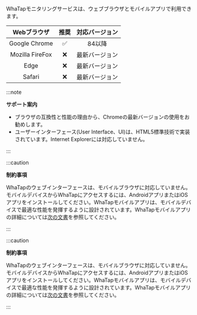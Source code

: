 WhaTapモニタリングサービスは、ウェブブラウザとモバイルアプリで利用できます。

<div class='c3-3'>

|     Webブラウザ     |                推奨               | 対応バージョン |
| :-------------: | :-----------------------------: | :-----: |
|  Google Chrome  | <span class='emoji-ok'>✅</span> |   84以降  |
| Mozilla FireFox | <span class='emoji-no'>❌</span> | 最新バージョン |
|       Edge      | <span class='emoji-no'>❌</span> | 最新バージョン |
|      Safari     | <span class='emoji-no'>❌</span> | 最新バージョン |

</div>

:::note

**サポート案内**

- ブラウザの互換性と性能の理由から、Chromeの最新バージョンの使用をお勧めします。
- ユーザーインターフェース(User Interface、UI)は、HTML5標準技術で実装されています。Internet Explorerには対応していません。

:::

<Xclude product="support-env">

:::caution

**制約事項**

WhaTapのウェブインターフェースは、モバイルブラウザに対応していません。モバイルデバイスからWhaTapにアクセスするには、AndroidアプリまたはiOSアプリをインストールしてください。WhaTapモバイルアプリは、モバイルデバイスで最適な性能を発揮するように設計されています。WhaTapモバイルアプリの詳細については[次の文書](../mobile-app)を参照してください。

:::

</Xclude>

<InDoc product="support-env">

:::caution

**制約事項**

WhaTapのウェブインターフェースは、モバイルブラウザに対応していません。モバイルデバイスからWhaTapにアクセスするには、AndroidアプリまたはiOSアプリをインストールしてください。WhaTapモバイルアプリは、モバイルデバイスで最適な性能を発揮するように設計されています。WhaTapモバイルアプリの詳細については[次の文書](mobile-app)を参照してください。

:::

</InDoc>
